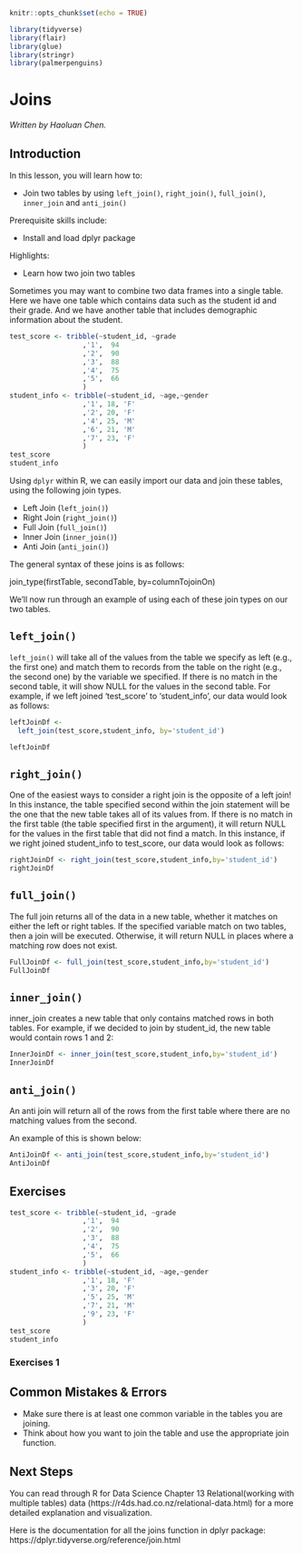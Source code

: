 
```r
knitr::opts_chunk$set(echo = TRUE)

library(tidyverse)
library(flair)
library(glue)
library(stringr)
library(palmerpenguins)
```

# Joins

*Written by Haoluan Chen.*

## Introduction

In this lesson, you will learn how to:

- Join two tables by using `left_join()`, `right_join()`, `full_join()`, `inner_join` and `anti_join()`

Prerequisite skills include:

- Install and load dplyr package

Highlights:

- Learn how two join two tables  

Sometimes you may want to combine two data frames into a single table. Here we have one table which contains data such as the student id and their grade. And we have another table that includes demographic information about the student.

```r
test_score <- tribble(~student_id, ~grade
                  ,'1',  94
                  ,'2',  90
                  ,'3',  88
                  ,'4',  75
                  ,'5',  66
                  )
student_info <- tribble(~student_id, ~age,~gender
                  ,'1', 18, 'F'
                  ,'2', 20, 'F'
                  ,'4', 25, 'M'
                  ,'6', 21, 'M'
                  ,'7', 23, 'F'
                  )
test_score
student_info
```

Using `dplyr` within R, we can easily import our data and join these tables, using the following join types.

- Left Join (`left_join()`)
- Right Join (`right_join()`)
- Full Join (`full_join()`)
- Inner Join (`inner_join()`)
- Anti Join (`anti_join()`)

The general syntax of these joins is as follows:

join_type(firstTable, secondTable, by=columnTojoinOn)

We'll now run through an example of using each of these join types on our two tables.


## `left_join()`

`left_join()` will take all of the values from the table we specify as left (e.g., the first one) and match them to records from the table on the right (e.g., the second one) by the variable we specified. If there is no match in the second table, it will show NULL for the values in the second table. For example, if we left joined 'test_score' to 'student_info', our data would look as follows:

```r
leftJoinDf <- 
  left_join(test_score,student_info, by='student_id')

leftJoinDf
```


## `right_join()`

One of the easiest ways to consider a right join is the opposite of a left join! In this instance, the table specified second within the join statement will be the one that the new table takes all of its values from. If there is no match in the first table (the table specified first in the argument), it will return NULL for the values in the first table that did not find a match. In this instance, if we right joined student_info to test_score, our data would look as follows:

```r
rightJoinDf <- right_join(test_score,student_info,by='student_id')
rightJoinDf
```

## `full_join()`

The full join returns all of the data in a new table, whether it matches on either the left or right tables. If the specified variable match on two tables, then a join will be executed. Otherwise, it will return NULL in places where a matching row does not exist.

```r
FullJoinDf <- full_join(test_score,student_info,by='student_id')
FullJoinDf
```

## `inner_join()`

inner_join creates a new table that only contains matched rows in both tables. 
For example, if we decided to join by student_id, the new table would contain rows 1 and 2:

```r
InnerJoinDf <- inner_join(test_score,student_info,by='student_id')
InnerJoinDf
```

## `anti_join()`

An anti join will return all of the rows from the first table where there are no matching values from the second.

An example of this is shown below:

```r
AntiJoinDf <- anti_join(test_score,student_info,by='student_id')
AntiJoinDf
```





## Exercises

```r
test_score <- tribble(~student_id, ~grade
                  ,'1',  94
                  ,'2',  90
                  ,'3',  88
                  ,'4',  75
                  ,'5',  66
                  )
student_info <- tribble(~student_id, ~age,~gender
                  ,'1', 18, 'F'
                  ,'3', 20, 'F'
                  ,'5', 25, 'M'
                  ,'7', 21, 'M'
                  ,'9', 23, 'F'
                  )
test_score
student_info
```

### Exercises 1

<!-- ```{r joinex2, echo = FALSE} -->
<!-- question("Which set of student id is in the output of left_join(test_score, student_info)", -->
<!--           answer("1, 2, 3, 4, 5", correct = TRUE), -->
<!--           answer("1, 3, 5"), -->
<!--           answer("7, 9"), -->
<!--           answer("1, 2, 3, 4, 5, 7, 9"), -->
<!--           allow_retry = TRUE) -->

<!-- ```  -->

<!-- ### Exercises 2 -->

<!-- ```{r joinex3, echo = FALSE} -->
<!-- question("Which set of student id is in the output of right_join(test_score, student_info)", -->
<!--           answer("1, 3, 5"), -->
<!--           answer("7, 9"), -->
<!--           answer("1, 3, 5, 7, 9", correct = TRUE), -->
<!--           answer("1, 2, 3, 4, 5, 7, 9"), -->
<!--           allow_retry = TRUE) -->

<!-- ```  -->

<!-- ### Exercises 3 -->

<!-- ```{r joinex4, echo = FALSE} -->
<!-- question("Which set of student id is in the output of inner_join(test_score, student_info)", -->
<!--           answer("1, 3, 5", correct = TRUE), -->
<!--           answer("7, 9"), -->
<!--           answer("1, 3, 5, 7, 9"), -->
<!--           answer("1, 2, 3, 4, 5, 7, 9"), -->
<!--           allow_retry = TRUE) -->

<!-- ```  -->


<!-- ### Exercises 4 -->

<!-- ```{r joinex5, echo = FALSE} -->
<!-- question("Which set of student id is in the output of full_join(test_score, student_info)", -->
<!--           answer("1, 3, 5"), -->
<!--           answer("7, 9"), -->
<!--           answer("1, 3, 5, 7, 9"), -->
<!--           answer("1, 2, 3, 4, 5, 7, 9", correct = TRUE), -->
<!--           allow_retry = TRUE) -->

<!-- ```  -->


## Common Mistakes & Errors

- Make sure there is at least one common variable in the tables you are joining.
- Think about how you want to join the table and use the appropriate join function.

## Next Steps

You can read through R for Data Science Chapter 13 Relational(working with multiple tables) data (https://r4ds.had.co.nz/relational-data.html) for a more detailed explanation and visualization. 

Here is the documentation for all the joins function in dplyr package: https://dplyr.tidyverse.org/reference/join.html














